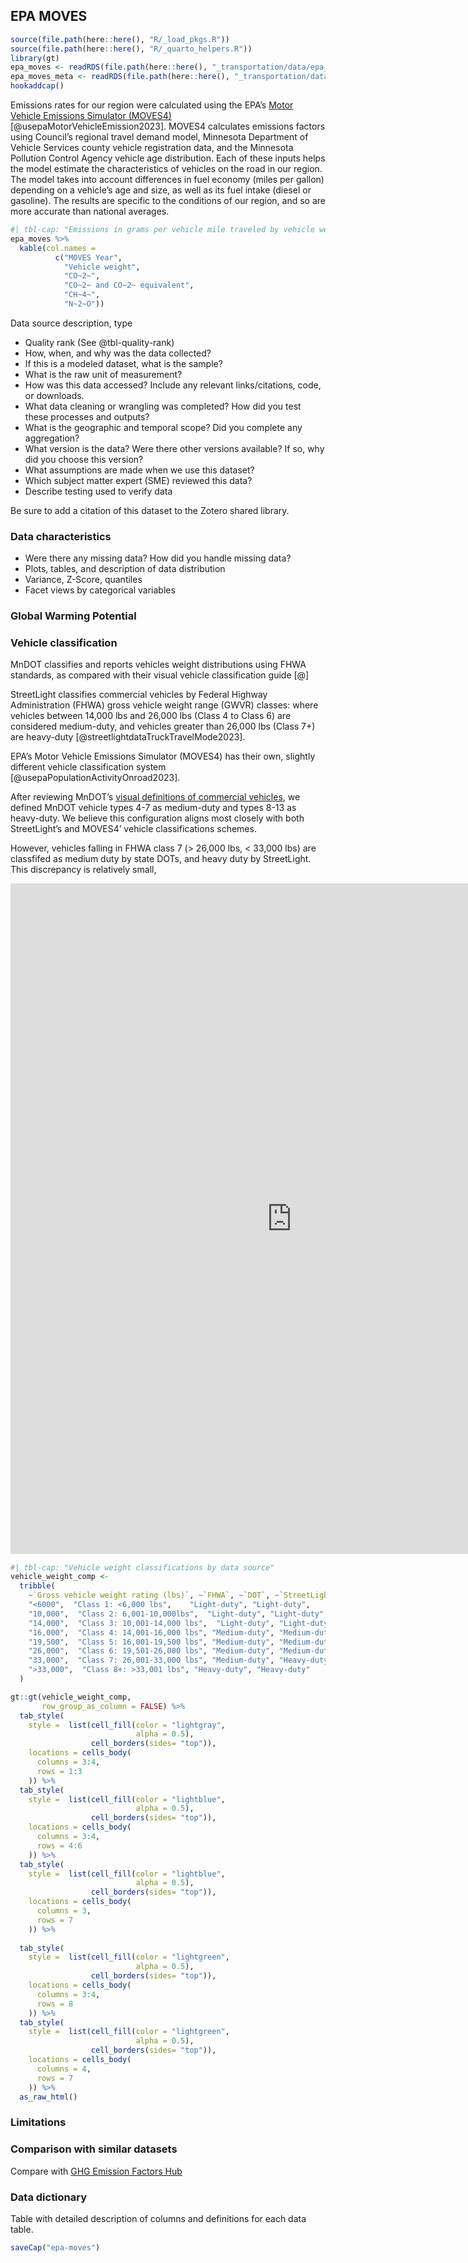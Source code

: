 ## EPA MOVES
```r
source(file.path(here::here(), "R/_load_pkgs.R"))
source(file.path(here::here(), "R/_quarto_helpers.R"))
library(gt)
epa_moves <- readRDS(file.path(here::here(), "_transportation/data/epa_moves.RDS"))
epa_moves_meta <- readRDS(file.path(here::here(), "_transportation/data/epa_moves_meta.RDS"))
hookaddcap()
```

Emissions rates for our region were calculated using the EPA's [Motor Vehicle Emissions Simulator (MOVES4)](https://www.epa.gov/moves) [@usepaMotorVehicleEmission2023]. MOVES4 calculates emissions factors using Council's regional travel demand model, Minnesota Department of Vehicle Services county vehicle registration data, and the Minnesota Pollution Control Agency vehicle age distribution. Each of these inputs helps the model estimate the characteristics of vehicles on the road in our region. The model takes into account differences in fuel economy (miles per gallon) depending on a vehicle's age and size, as well as its fuel intake (diesel or gasoline). The results are specific to the conditions of our region, and so are more accurate than national averages. 

```r
#| tbl-cap: "Emissions in grams per vehicle mile traveled by vehicle weight in the Twin Cities region" 
epa_moves %>% 
  kable(col.names = 
          c("MOVES Year",
            "Vehicle weight",
            "CO~2~",
            "CO~2~ and CO~2~ equivalent",
            "CH~4~",
            "N~2~O"))
```


Data source description, type

- Quality rank (See @tbl-quality-rank)
- How, when, and why was the data collected?
- If this is a modeled dataset, what is the sample?
- What is the raw unit of measurement? 
- How was this data accessed? Include any relevant links/citations, code, or downloads.
- What data cleaning or wrangling was completed? How did you test these processes and outputs?
- What is the geographic and temporal scope? Did you complete any aggregation?
- What version is the data? Were there other versions available? If so, why did you choose this version?
- What assumptions are made when we use this dataset?
- Which subject matter expert (SME) reviewed this data?
- Describe testing used to verify data

Be sure to add a citation of this dataset to the Zotero shared library.

### Data characteristics

- Were there any missing data? How did you handle missing data?
- Plots, tables, and description of data distribution
- Variance, Z-Score, quantiles
- Facet views by categorical variables

### Global Warming Potential

### Vehicle classification 

MnDOT classifies and reports vehicles weight distributions using FHWA standards, as compared with their visual vehicle classification guide [@]

StreetLight classifies commercial vehicles by Federal Highway Administration (FHWA) gross vehicle weight range (GWVR) classes: where vehicles between 14,000 lbs and 26,000 lbs (Class 4 to Class 6) are considered medium-duty, and vehicles greater than 26,000 lbs (Class 7+) are heavy-duty [@streetlightdataTruckTravelMode2023]. 

EPA's Motor Vehicle Emissions Simulator (MOVES4) has their own, slightly different vehicle classification system [@usepaPopulationActivityOnroad2023].  

After reviewing MnDOT's [visual definitions of commercial vehicles](https://www.dot.state.mn.us/traffic/data/reports/wim/Definitions_of_Visual_Classifications_of_Heavy_Commercial_Vehicles.pdf), we defined MnDOT vehicle types 4-7 as medium-duty and types 8-13 as heavy-duty. We believe this configuration aligns most closely with both StreetLight's and MOVES4' vehicle classifications schemes.

However, vehicles falling in FHWA class 7 (> 26,000 lbs, < 33,000 lbs) are classfifed as medium duty by state DOTs, and heavy duty by StreetLight. This discrepancy is relatively small, 


<iframe style="width: 900px; height: 1073.15px;" src="https://afdc.energy.gov/data/widgets/10380" frameborder="0" marginwidth="0" marginheight="0" scrolling="no"></iframe>


```r
#| tbl-cap: "Vehicle weight classifications by data source" 
vehicle_weight_comp <- 
  tribble(
    ~`Gross vehicle weight rating (lbs)`, ~`FHWA`, ~`DOT`, ~`StreetLight`,
    "<6000",  "Class 1: <6,000 lbs",    "Light-duty", "Light-duty",
    "10,000",  "Class 2: 6,001-10,000lbs",  "Light-duty", "Light-duty",
    "14,000",  "Class 3: 10,001-14,000 lbs",  "Light-duty", "Light-duty",
    "16,000",  "Class 4: 14,001-16,000 lbs", "Medium-duty", "Medium-duty",
    "19,500",  "Class 5: 16,001-19,500 lbs", "Medium-duty", "Medium-duty",
    "26,000",  "Class 6: 19,501-26,000 lbs", "Medium-duty", "Medium-duty",
    "33,000",  "Class 7: 26,001-33,000 lbs", "Medium-duty", "Heavy-duty",
    ">33,000",  "Class 8+: >33,001 lbs", "Heavy-duty", "Heavy-duty"
  ) 

gt::gt(vehicle_weight_comp,
       row_group_as_column = FALSE) %>% 
  tab_style(
    style =  list(cell_fill(color = "lightgray",
                            alpha = 0.5),
                  cell_borders(sides= "top")),
    locations = cells_body(
      columns = 3:4,
      rows = 1:3
    )) %>% 
  tab_style(
    style =  list(cell_fill(color = "lightblue",
                            alpha = 0.5),
                  cell_borders(sides= "top")),
    locations = cells_body(
      columns = 3:4,
      rows = 4:6
    )) %>% 
  tab_style(
    style =  list(cell_fill(color = "lightblue",
                            alpha = 0.5),
                  cell_borders(sides= "top")),
    locations = cells_body(
      columns = 3,
      rows = 7
    )) %>% 
  
  tab_style(
    style =  list(cell_fill(color = "lightgreen",
                            alpha = 0.5),
                  cell_borders(sides= "top")),
    locations = cells_body(
      columns = 3:4,
      rows = 8
    )) %>% 
  tab_style(
    style =  list(cell_fill(color = "lightgreen",
                            alpha = 0.5),
                  cell_borders(sides= "top")),
    locations = cells_body(
      columns = 4,
      rows = 7
    )) %>% 
  as_raw_html()

```



### Limitations

### Comparison with similar datasets

Compare with [GHG Emission Factors Hub](https://www.epa.gov/climateleadership/ghg-emission-factors-hub)

### Data dictionary

Table with detailed description of columns and definitions for each data table.


```r
saveCap("epa-moves")
```
